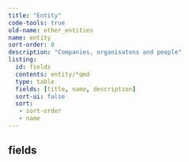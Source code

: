 ```yaml
---
title: "Entity"
code-tools: true
old-name: other_entities
name: entity
sort-order: 0
description: "Companies, organisatons and people"
listing:
  id: fields
  contents: entity/*qmd
  type: table
  fields: [title, name, description]
  sort-ui: false
  sort:
   - sort-order
   - name
---
```


## fields
:::{ #fields }
:::
